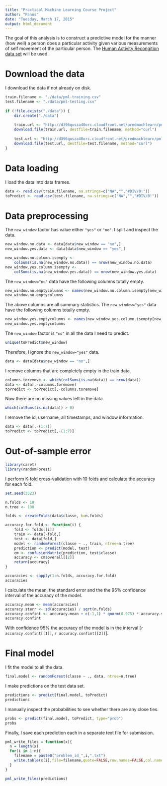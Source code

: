 ---
title: "Practical Machine Learning Course Project"
author: "Panos"
date: "Tuesday, March 17, 2015"
output: html_document
---

The goal of this analysis is to construct a predictive model for the manner (how well) a person does a particular activity given various measurements of self movement of the particular person. The [Human Activity Recongition data set](http://groupware.les.inf.puc-rio.br/har) will be used.

# Download the data

I download the data if not already on disk.

```{r}
train.filename <- "./data/pml-training.csv"
test.filename <- "./data/pml-testing.csv"
    
if (!file.exists("./data")) {
    dir.create("./data")
    
    train.url <- "http://d396qusza40orc.cloudfront.net/predmachlearn/pml-training.csv"
    download.file(train.url, destfile=train.filename, method="curl")
    
    test.url <- "http://d396qusza40orc.cloudfront.net/predmachlearn/pml-testing.csv"
    download.file(test.url, destfile=test.filename, method="curl")
}
```

# Data loading

I load the data into data frames.

```{r}
data <- read.csv(train.filename, na.strings=c("NA","","#DIV/0!"))
toPredict <- read.csv(test.filename, na.strings=c("NA","","#DIV/0!"))
```

# Data preprocessing

The `new_window` factor has value either `"yes"` or `"no"`. I split and inspect the data.

```{r}
new_window.no.data <- data[data$new_window == "no",]
new_window.yes.data <- data[data$new_window == "yes",]

new_window.no.column.isempty <- 
    colSums(is.na(new_window.no.data)) == nrow(new_window.no.data)
new_window.yes.column.isempty <- 
    colSums(is.na(new_window.yes.data)) == nrow(new_window.yes.data)
```

The `new_window="no"` data have the following columns totally empty.

```{r}
new_window.no.emptycolumns <- names(new_window.no.column.isempty[new_window.no.column.isempty])
new_window.no.emptycolumns
```

The above columns are all summary statistics. The `new_window="yes"` data have the following columns totally empty.

```{r}
new_window.yes.emptycolumns <- names(new_window.yes.column.isempty[new_window.yes.column.isempty])
new_window.yes.emptycolumns
```

The `new_window` factor is `"no"` in all the data I need to predict.

```{r}
unique(toPredict$new_window)
```

Therefore, I ignore the `new_window="yes"` data.

```{r}
data <- data[data$new_window == "no",]
```

I remove columns that are completely empty in the train data.

```{r}
columns.toremove <- which(colSums(is.na(data)) == nrow(data))
data <- data[,-columns.toremove]
toPredict <- toPredict[,-columns.toremove]
```

Now there are no missing values left in the data.

```{r}
which(colSums(is.na(data)) > 0)
```

I remove the id, username, all timestamps, and window information.

```{r}
data <- data[,-(1:7)]
toPredict <- toPredict[,-(1:7)]
```

# Out-of-sample error

```{r, message=FALSE}
library(caret)
library(randomForest)
```

I perform K-fold cross-validation with 10 folds and calculate the accuracy for each fold.

```{r}
set.seed(3523)

n.folds <- 10
n.tree <- 100

folds <- createFolds(data$classe, k=n.folds)

accuracy.for.fold <- function(i) {
    fold <- folds[[i]]
    train <- data[-fold,]
    test <- data[fold,]
    model <- randomForest(classe ~ ., train, ntree=n.tree)
    prediction <- predict(model, test)
    cm <- confusionMatrix(prediction, test$classe)
    accuracy <- cm$overall[[2]]
    return(accuracy)
}

accuracies <- sapply(1:n.folds, accuracy.for.fold)
accuracies
```

I calculate the mean, the standard error and the the 95% confidence interval of the accuracy of the model.

```{r}
accuracy.mean <- mean(accuracies)
accuracy.sterr <- sd(accuracies) / sqrt(n.folds)
accuracy.confint <- accuracy.mean + c(-1,1) * qnorm(0.975) * accuracy.sterr
accuracy.confint
```

With confidence 95% the accuracy of the model is in the interval [`r accuracy.confint[[1]]`, `r accuracy.confint[[2]]`].

# Final model

I fit the model to all the data.

```{r}
final.model <- randomForest(classe ~ ., data, ntree=n.tree)
```

I make predictions on the test data set.

```{r}
predictions <- predict(final.model, toPredict)
predictions
```

I manually inspect the probabilities to see whether there are any close ties.

```{r}
probs <- predict(final.model, toPredict, type="prob")
probs
```

Finally, I save each prediction each in a separate text file for submission.

```{r}
pml_write_files = function(x){
  n = length(x)
  for(i in 1:n){
    filename = paste0("problem_id_",i,".txt")
    write.table(x[i],file=filename,quote=FALSE,row.names=FALSE,col.names=FALSE)
  }
}

pml_write_files(predictions)
```
